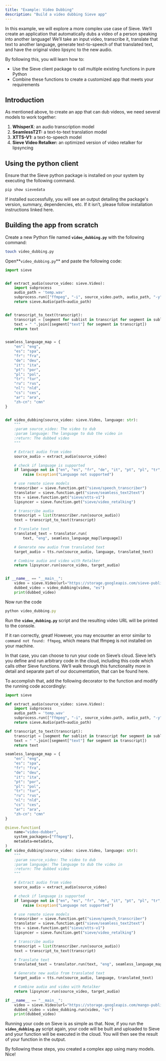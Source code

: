 ```yaml
---
title: "Example: Video Dubbing"
description: "Build a video dubbing Sieve app"
---
```


In this example, we will explore a more complex use case of Sieve. We’ll create an application that automatically dubs a video of a person speaking into another language! We’ll take an input video, transcribe it, translate that text to another language, generate text-to-speech of that translated text, and have the original video lipsync to the new audio.

By following this, you will learn how to:

- Use the Sieve client package to call multiple existing functions in pure Python
- Combine these functions to create a customized app that meets your requirements

## **Introduction**

As mentioned above, to create an app that can dub videos, we need several models to work together:

1. ****************WhisperX****************: an audio transcription model
2. ************************SeamlessT2T:************************ a text-to-text translation model
3. ******************XTTS-V1:****************** a text-to-speech model
4. ******************************************Sieve Video Retalker:****************************************** an optimized version of video retalker for lipsyncing

## **Using the python client**

Ensure that the Sieve python package is installed on your system by executing the following command.

```python
pip show sievedata
```

If installed successfully, you will see an output detailing the package's version, summary, dependencies, etc. If it isn’t, please follow installation instructions linked here.

## Building **the app from scratch**

Create a new Python file named **`video_dubbing.py`** with the following command:

```bash
touch video_dubbing.py
```

Open**`video_dubbing.py`** and paste the following code:

```python
import sieve


def extract_audio(source_video: sieve.Video):
    import subprocess
    audio_path = 'temp.wav'
    subprocess.run(["ffmpeg", "-i", source_video.path, audio_path, "-y"])
    return sieve.Audio(path=audio_path)


def transcript_to_text(transcript):
    transcript = [segment for sublist in transcript for segment in sublist]
    text = " ".join([segment["text"] for segment in transcript])
    return text


seamless_language_map = {
    "en": "eng",
    "es": "spa",
    "fr": "fra",
    "de": "deu",
    "it": "ita",
    "pt": "por",
    "pl": "pol",
    "tr": "tur",
    "ru": "rus",
    "nl": "nld",
    "cs": "ces",
    "ar": "ara",
    "zh-cn": "cmn"
}


def video_dubbing(source_video: sieve.Video, language: str):
    """
    :param source_video: The video to dub
    :param language: The language to dub the video in
    :return: The dubbed video
    """

    # Extract audio from video
    source_audio = extract_audio(source_video)

    # check if language is supported
    if language not in ["en", "es", "fr", "de", "it", "pt", "pl", "tr", "ru", "nl", "cs", "ar", "zh-cn"]:
        raise Exception("Language not supported")

    # use remote sieve models
    transcriber = sieve.function.get("sieve/speech_transcriber")
    translator = sieve.function.get("sieve/seamless_text2text")
    tts = sieve.function.get("sieve/xtts-v1")
    lipsyncer = sieve.function.get("sieve/video_retalking")

    # transcribe audio
    transcript = list(transcriber.run(source_audio))
    text = transcript_to_text(transcript)

    # Translate text
    translated_text = translator.run(
        text, "eng", seamless_language_map[language])

    # Generate new audio from translated text
    target_audio = tts.run(source_audio, language, translated_text)

    # Combine audio and video with Retalker
    return lipsyncer.run(source_video, target_audio)


if __name__ == "__main__":
    video = sieve.Video(url="https://storage.googleapis.com/sieve-public-data/assets/dub.m4a")
    dubbed_video = video_dubbing(video, "es")
    print(dubbed_video)
```

Now run the code

```jsx
python video_dubbing.py
```

Run the **`video_dubbing.py`** script and the resulting video URL will be printed to the console.

If it ran correctly, great! However, you may encounter an error similar to `command not found: ffmpeg`, which means that ffmpeg is not installed on your machine.

In that case, you can choose to run your code on Sieve’s cloud. Sieve let’s you define and run arbitrary code in the cloud, including this code which calls other Sieve functions. We’ll walk through this functionality more in detail and separate part of our documentation, that can be found here.

To accomplish that, add the following decorator to the function and modify the running code accordingly:

```python
import sieve

def extract_audio(source_video: sieve.Video):
    import subprocess
    audio_path = 'temp.wav'
    subprocess.run(["ffmpeg", "-i", source_video.path, audio_path, "-y"])
    return sieve.Audio(path=audio_path)

def transcript_to_text(transcript):
    transcript = [segment for sublist in transcript for segment in sublist]
    text = " ".join([segment["text"] for segment in transcript])
    return text

seamless_language_map = {
    "en": "eng",
    "es": "spa",
    "fr": "fra",
    "de": "deu",
    "it": "ita",
    "pt": "por",
    "pl": "pol",
    "tr": "tur",
    "ru": "rus",
    "nl": "nld",
    "cs": "ces",
    "ar": "ara",
    "zh-cn": "cmn"
}

@sieve.function(
    name="video-dubber",
    system_packages=["ffmpeg"],
    metadata=metadata,
)
def video_dubbing(source_video: sieve.Video, language: str):
    """
    :param source_video: The video to dub
    :param language: The language to dub the video in
    :return: The dubbed video
    """

    # Extract audio from video
    source_audio = extract_audio(source_video)

    # check if language is supported
    if language not in ["en", "es", "fr", "de", "it", "pt", "pl", "tr", "ru", "nl", "cs", "ar", "zh-cn"]:
        raise Exception("Language not supported")

    # use remote sieve models
    transcriber = sieve.function.get("sieve/speech_transcriber")
    translator = sieve.function.get("sieve/seamless_text2text")
    tts = sieve.function.get("sieve/xtts-v1")
    lipsyncer = sieve.function.get("sieve/video_retalking")

    # transcribe audio
    transcript = list(transcriber.run(source_audio))
    text = transcript_to_text(transcript)

    # Translate text
    translated_text = translator.run(text, "eng", seamless_language_map[language])

    # Generate new audio from translated text
    target_audio = tts.run(source_audio, language, translated_text)

    # Combine audio and video with Retalker
    return lipsyncer.run(source_video, target_audio)

if __name__ == "__main__":
    video = sieve.Video(url="https://storage.googleapis.com/mango-public-models/david.mp4")
    dubbed_video = video_dubbing.run(video, "es")
    print(dubbed_video)
```

Running your code on Sieve is as simple as that. Now, if you run the **`video_dubbing.py`** script again, your code will be built and uploaded to Sieve and your function will be executed in the cloud. You will then see the result of your function in the output. 

By following these steps, you created a complex app using many models. Nice!
